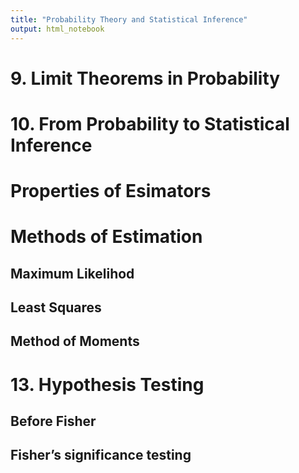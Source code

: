 ```yaml
---
title: "Probability Theory and Statistical Inference"
output: html_notebook
---
```


# 9. Limit Theorems in Probability


# 10. From Probability to Statistical Inference

# Properties of Esimators


# Methods of Estimation


## Maximum Likelihod

## Least Squares

## Method of Moments

# 13. Hypothesis Testing

## Before Fisher

## Fisher's significance testing





